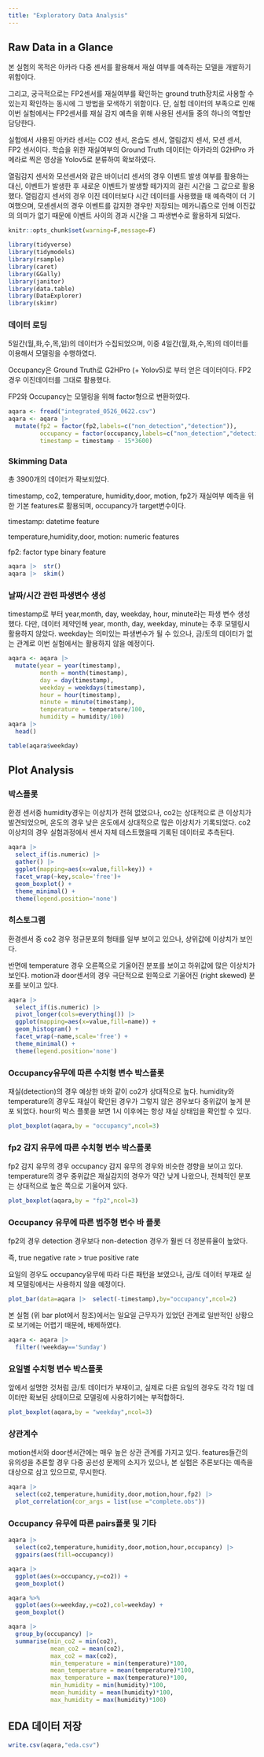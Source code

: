 ```yaml
---
title: "Exploratory Data Analysis"
---
```


## Raw Data in a Glance

본 실험의 목적은 아카라 다중 센서를 활용해서 재실 여부를 예측하는 모델을 개발하기 위함이다.

그리고, 궁극적으로는 FP2센서를 재실여부를 확인하는 ground truth장치로 사용할 수 있는지 확인하는 동시에 그 방법을 모색하기 위함이다. 단, 실험 데이터의 부족으로 인해 이번 실험에서는 FP2센서를 재실 감지 예측을 위해 사용된 센서들 중의 하나의 역할만 담당한다.

실험에서 사용된 아카라 센서는 CO2 센서, 온습도 센서, 열림감지 센서, 모션 센서, FP2 센서이다. 학습을 위한 재실여부의 Ground Truth 데이터는 아카라의 G2HPro 카메라로 찍은 영상을 Yolov5로 분류하여 확보하였다.

열림감지 센서와 모션센서와 같은 바이너리 센서의 경우 이벤트 발생 여부를 활용하는 대신, 이벤트가 발생한 후 새로운 이벤트가 발생할 떼가지의 걸린 시간을 그 값으로 활용했다. 열림감지 센서의 경우 이진 데이터보다 시간 데이터를 사용했을 때 예측력이 더 기여했으며, 모센센서의 경우 이벤트를 감지한 경우만 저장되는 메카니즘으로 인해 이진값의 의미가 없기 때문에 이벤트 사이의 경과 시간을 그 파생변수로 활용하게 되었다.

```r
knitr::opts_chunk$set(warning=F,message=F)

library(tidyverse)
library(tidymodels)
library(rsample)
library(caret)
library(GGally)
library(janitor)
library(data.table)
library(DataExplorer)
library(skimr)
```

### 데이터 로딩

5일간(월,화,수,목,일)의 데이터가 수집되었으며, 이중 4일간(월,화,수,목)의 데이터를 이용해서 모델링을 수행하였다.

Occupancy은 Ground Truth로 G2HPro (+ Yolov5)로 부터 얻은 데이터이다. FP2 경우 이진데이터를 그대로 활용했다.

FP2와 Occupancy는 모델링을 위해 factor형으로 변환하였다.

```r
aqara <- fread("integrated_0526_0622.csv")
aqara <- aqara |>  
  mutate(fp2 = factor(fp2,labels=c("non_detection","detection")),
         occupancy = factor(occupancy,labels=c("non_detection","detection")),
         timestamp = timestamp - 15*3600)
```

### Skimming Data

총 3900개의 데이터가 확보되었다.

timestamp, co2, temperature, humidity,door, motion, fp2가 재실여부 예측을 위한 기본 features로 활용되며, occupancy가 target변수이다.

timestamp: datetime feature

temperature,humidity,door, motion: numeric features

fp2: factor type binary feature

```r
aqara |>  str()
aqara |>  skim()
```

### 날짜/시간 관련 파생변수 생성

timestamp로 부터 year,month, day, weekday, hour, minute라는 파생 변수 생성했다. 다만, 데이터 제약인해 year, month, day, weekday, minute는 추후 모델링시 활용하지 않았다. weekday는 의미있는 파생변수가 될 수 있으나, 금/토의 데이터가 없는 관계로 이번 실험에서는 활용하지 않을 예정이다.

```r
aqara <- aqara |>  
  mutate(year = year(timestamp),
         month = month(timestamp),
         day = day(timestamp),
         weekday = weekdays(timestamp),
         hour = hour(timestamp),
         minute = minute(timestamp),
         temperature = temperature/100,
         humidity = humidity/100) 
aqara |>  
  head()
```

```r
table(aqara$weekday)
```

## Plot Analysis

### 박스플롯

환경 센서중 humidity경우는 이상치가 전혀 없었으나, co2는 상대적으로 큰 이상치가 발견되었으며, 온도의 경우 낮은 온도에서 상대적으로 많은 이상치가 기록되었다. co2 이상치의 경우 실험과정에서 센서 자체 테스트했을때 기록된 데이터로 추측된다.

```r
aqara |>  
  select_if(is.numeric) |> 
  gather() |>  
  ggplot(mapping=aes(x=value,fill=key)) +
  facet_wrap(~key,scale='free')+
  geom_boxplot() +
  theme_minimal() +
  theme(legend.position='none')
```

### 히스토그램

환경센서 중 co2 경우 정규분포의 형태를 일부 보이고 있으나, 상위값에 이상치가 보인다.

반면에 temperature 경우 오른쪽으로 기울어진 분포를 보이고 하위값에 많은 이상치가 보인다. motion과 door센서의 경우 극단적으로 왼쪽으로 기울어진 (right skewed) 분포를 보이고 있다.

```r
aqara |>  
  select_if(is.numeric) |>  
  pivot_longer(cols=everything()) |>  
  ggplot(mapping=aes(x=value,fill=name)) +
  geom_histogram() +
  facet_wrap(~name,scale='free') +
  theme_minimal() +
  theme(legend.position='none')
```

### Occupancy유무에 따른 수치형 변수 박스플롯

재실(detection)의 경우 예상한 바와 같이 co2가 상대적으로 높다. humidity와 temperature의 경우도 재실이 확인된 경우가 그렇지 않은 경우보다 중위값이 높게 분포 되었다. hour의 박스 플롯을 보면 1시 이후에는 항상 재실 상태임을 확인할 수 있다.

```r
plot_boxplot(aqara,by = "occupancy",ncol=3)
```

### fp2 감지 유무에 따른 수치형 변수 박스플롯

fp2 감지 유무의 경우 occupancy 감지 유무의 경우와 비슷한 경향을 보이고 있다. temperature의 경우 중위값은 재실감지의 경우가 약간 낮게 나왔으나, 전체적인 분포는 상대적으로 높은 쪽으로 기울어져 있다.

```r
plot_boxplot(aqara,by = "fp2",ncol=3)
```

### Occupancy 유무에 따른 범주형 변수 바 플롯

fp2의 경우 detection 경우보다 non-detection 경우가 훨씬 더 정분류율이 높았다.

즉, true negative rate \> true positive rate

요일의 경우도 occupancy유무에 따라 다른 패턴을 보였으나, 금/토 데이터 부재로 실제 모델링에서는 사용하지 않을 예정이다.

```r
plot_bar(data=aqara |>  select(-timestamp),by="occupancy",ncol=2)
```

본 실험 (위 bar plot에서 참조)에서는 일요일 근무자가 있었던 관계로 일반적인 상황으로 보기에는 어렵기 때문에, 배제하였다.

```r
aqara <- aqara |>  
  filter(!weekday=='Sunday') 
```

### 요일별 수치형 변수 박스플롯 

앞에서 설명한 것처럼 금/토 데이터가 부재이고, 실제로 다른 요일의 경우도 각각 1일 데이터만 확보된 상태이므로 모델링에 사용하기에는 부적합하다.

```r
plot_boxplot(aqara,by = "weekday",ncol=3)
```

### 상관계수

motion센서와 door센서간에는 매우 높은 상관 관계를 가지고 있다. features들간의 유의성을 추론할 경우 다중 공선성 문제의 소지가 있으나, 본 실험은 추론보다는 예측을 대상으로 삼고 있으므로, 무시한다.

```r
aqara |> 
  select(co2,temperature,humidity,door,motion,hour,fp2) |> 
  plot_correlation(cor_args = list(use ="complete.obs"))
```

### Occupancy 유무에 따른 pairs플롯 및 기타

```r
aqara |> 
  select(co2,temperature,humidity,door,motion,hour,occupancy) |> 
  ggpairs(aes(fill=occupancy))

```

```r
aqara |>  
  ggplot(aes(x=occupancy,y=co2)) +
  geom_boxplot()
```

```r
aqara %>% 
  ggplot(aes(x=weekday,y=co2),col=weekday) +
  geom_boxplot()
```

```r
aqara |>  
  group_by(occupancy) |>  
  summarise(min_co2 = min(co2),
            mean_co2 = mean(co2),
            max_co2 = max(co2),
            min_temperature = min(temperature)*100,
            mean_temperature = mean(temperature)*100,
            max_temperature = max(temperature)*100,
            min_humidity = min(humidity)*100,
            mean_humidity = mean(humidity)*100,
            max_humidity = max(humidity)*100)
```

## EDA 데이터 저장

```r
write.csv(aqara,"eda.csv")
```
